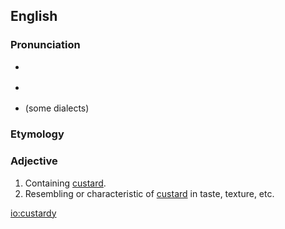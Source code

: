 ==English==

===Pronunciation===
* {{a|US}} {{IPA|/ˈkʌstɚdi/|lang=en}}
* {{a|Estuary English}} {{IPA|/ˈkʌstədiː/|lang=en}}
* {{homophones|lang=en|custody}} (some dialects)

===Etymology===
{{suffix|custard|y|lang=en}}

===Adjective===
{{en-adj}}

# Containing [[custard]].
# Resembling or characteristic of [[custard]] in taste, texture, etc.

[[io:custardy]]